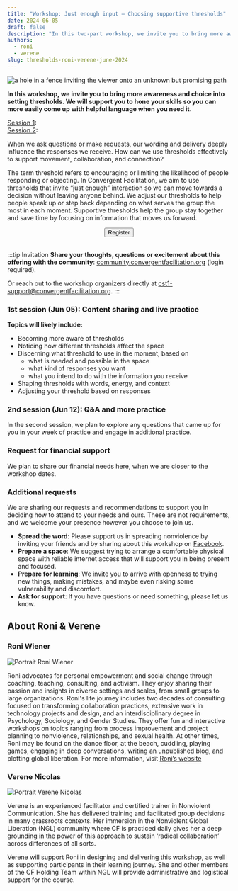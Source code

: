 ```yaml
---
title: "Workshop: Just enough input — Choosing supportive thresholds"
date: 2024-06-05
draft: false
description: "In this two-part workshop, we invite you to bring more awareness and choice into setting thresholds. We will support you to hone your skills so you can more easily come up with helpful language when you need it."
authors:
  - roni
  - verene
slug: thresholds-roni-verene-june-2024
---
```


![a hole in a fence inviting the viewer onto an unknown but promising path](/img/thresholds2024_opt1.webp)


<p style={{ fontSize: '22px' }}>
<b>In this workshop, we invite you to bring more awareness and choice into setting thresholds. We will support you to hone your skills so you can more easily come up with helpful language when you need it.</b>
</p>

[Session 1](/thresholds-roni-verene-june-2024#1st-session-jun-05-input-and-live-practice):  <LocalTime year={2024} month={6} day={5} startHour={15} startMinute={0} endHour={18} endMinute={0}/>  
[Session 2](/thresholds-roni-verene-june-2024#2nd-session-jun-12-qa-and-more-practice): <LocalTime year={2024} month={6} day={12} startHour={15} startMinute={0} endHour={17} endMinute={0}/>


When we ask questions or make requests, our wording and delivery deeply influence the responses we receive. How can we use thresholds effectively to support movement, collaboration, and connection?

The term threshold refers to encouraging or limiting the likelihood of people responding or objecting. In Convergent Facilitation, we aim to use thresholds that invite “just enough” interaction so we can move towards a decision without leaving anyone behind. We adjust our thresholds to help people speak up or step back depending on what serves the group the most in each moment. Supportive thresholds help the group stay together and save time by focusing on information that moves us forward. 


<!--truncate-->

<center>
<span>
  <a href="https://forms.gle/kmBvN5gPXq7aKqdk9"> 
    <button className="button button--primary" type="submit">
    Register
    </button>
  </a>
</span>
   <br/>
  <br/>
</center>



:::tip Invitation
**Share your thoughts, questions or excitement about this offering with the community**:  [community.convergentfacilitation.org](https://community.convergentfacilitation.org/t/two-part-workshop-w-roni-verene-just-enough-input-choosing-supportive-thresholds/91) (login required).

Or reach out to the workshop organizers directly at [cst1-support@convergentfacilitation.org](mailto:cst1-support@convergentfacilitation.org).
:::


### 1st session (Jun 05): Content sharing and live practice

**Topics will likely include:**
- Becoming more aware of thresholds
- Noticing how different thresholds affect the space
- Discerning what threshold to use in the moment,  based on
  - what is needed and possible in the space
  - what kind of responses you want
  - what you intend to do with the information you receive
- Shaping thresholds with words, energy, and context
- Adjusting your threshold based on responses


### 2nd session (Jun 12): Q&A and more practice

In the second session, we plan to explore any questions that came up for you in your week of practice and engage in additional practice.

### Request for financial support

We plan to share our financial needs here, when we are closer to the workshop dates.

### Additional requests

We are sharing our requests and recommendations to support you in deciding how to attend to your needs and ours. These are not requirements, and we welcome your presence however you choose to join us.

* **Spread the word**: Please support us in spreading nonviolence by inviting your friends and by sharing about this workshop on [Facebook](https://www.facebook.com/convergentfacilitation/posts/pfbid0VteEhYKig7MZLiD7hJkGfHCGJL1ept1F5PpP9ossTnuHaNtb5F38grDSfWqajhMql).
* **Prepare a space**: We suggest trying to arrange a comfortable physical space with reliable internet access that will support you in being present and focused.
* **Prepare for learning**: We invite you to arrive with openness to trying new things, making mistakes, and maybe even risking some vulnerability and discomfort.
* **Ask for support**: If you have questions or need something, please let us know.


## About Roni & Verene


### Roni Wiener

<img src="/img/roni_wiener.webp" alt="Portrait Roni Wiener" className="round-image"/>

Roni advocates for personal empowerment and social change through coaching, teaching, consulting, and activism. They enjoy sharing their passion and insights in diverse settings and scales, from small groups to large organizations. Roni's life journey includes two decades of consulting focused on transforming collaboration practices, extensive work in technology projects and design, and an interdisciplinary degree in Psychology, Sociology, and Gender Studies. They offer fun and interactive workshops on topics ranging from process improvement and project planning to nonviolence, relationships, and sexual health. At other times, Roni may be found on the dance floor, at the beach, cuddling, playing games, engaging in deep conversations, writing an unpublished blog, and plotting global liberation. For more information, visit [Roni’s website](https://sundragonrising.com/index.html)

### Verene Nicolas

<img src="/img/verene_nicolas.jpg" alt="Portrait Verene Nicolas" className="round-image"/>

Verene is an experienced facilitator and certified trainer in Nonviolent Communication. She has delivered training and facilitated group decisions in many grassroots contexts. Her immersion in the Nonviolent Global Liberation (NGL) community where CF is practiced daily gives her a deep grounding in the power of this approach to sustain ‘radical collaboration’ across differences of all sorts.   

Verene will support Roni in designing and delivering this workshop, as well as supporting participants in their learning journey. She and other members of the CF Holding Team within NGL will provide administrative and logistical support for the course. 
